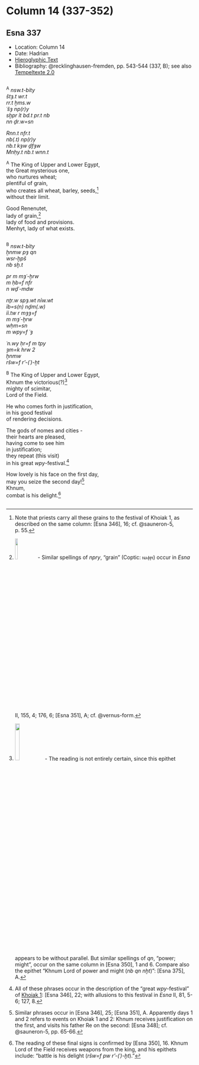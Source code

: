 # Column 14 (337-352) {-}

## Esna 337 {-}  
  
<style>  
  
  .col2 {  
    columns: 2 320px;         /* number of columns and width in pixels*/  
    -webkit-columns: 2 320px; /* chrome, safari */  
    -moz-columns: 2 320px;    /* firefox */  
    -webkit-column-break-inside: avoid;  
    -page-break-inside: avoid;  
    -break-inside: avoid;  
  }  
  
</style>  

- Location: Column 14
- Date: Hadrian
- [Hieroglyphic Text](https://www.ifao.egnet.net/uploads/publications/enligne/Temples-Esna003.pdf#page=323){target="_blank"}  
- Bibliography: @recklinghausen-fremden, pp. 543-544 (337, B); see also [Tempeltexte 2.0](http://www.tempeltexte.uni-tuebingen.de/portal/#/text-detail/1241){target="_blank"} 

<div class="col2">  

^A^ *nsw.t-bỉty  *  
*štȝ.t wr.t  *  
*rr.t ẖms.w  *  
*ʿšȝ np(r)y  *  
*sḫpr ỉt bd.t pr.t nb *   
*nn ḏr.w=sn  *  
    
*Rnn.t nfr.t  *  
*nb(.t) np(r)y  *  
*nb.t kȝw ḏfȝw  *  
*Mnḥy.t nb.t wnn.t  *  

^A^ The King of Upper and Lower Egypt,  
the Great mysterious one,  
who nurtures wheat;  
plentiful of grain,  
who creates all wheat, barley, seeds,[^fn-337-0]  
without their limit.  
  
Good Renenutet,  
lady of grain,[^fn-337-1]  
lady of food and provisions.  
Menhyt, lady of what exists.  

</div>  
[^fn-337-0]: Note that priests carry all these grains to the festival of Khoiak 1, as described on the same column: [Esna 346], 16; cf. @sauneron-5, p. 55.
[^fn-337-1]: ![](./images/337_A2.png){width=12%} - Similar spellings of *npry*, "grain" (Coptic: ⲛⲁⲫⲣⲓ) occur in *Esna* II, 155, 4; 176, 6; [Esna 351], A; cf. @vernus-form.

<div class="col2">  

^B^ *nsw.t-bỉty  *  
*ẖnmw pȝ qn  *  
*wsr-ḫpš  *  
*nb sḫ.t  *  
    
*pr m mȝʿ-ḫrw  *  
*m ḥb=f nfr   *  
*n wḏʿ-mdw  *  
      
*nṯr.w spȝ.wt nỉw.wt  *  
*ỉb=s(n) nḏm(.w)  *  
*ỉỉ.tw r mȝȝ=f  *  
*m mȝʿ-ḫrw  *  
*wḥm=sn *  
*m wpy=f ʿȝ  *  
      
*ʿn.wy ḥr=f m tpy  *  
*ȝm=k hrw 2  *  
*ẖnmw  *  
*ršw=f r'-(ʿ)-ḫt  *  
  
^B^ The King of Upper and Lower Egypt,  
Khnum the victorious(?)[^fn-337-2]  
mighty of scimitar,  
Lord of the Field.  
  
He who comes forth in justification,  
in his good festival  
of rendering decisions.  
  
The gods of nomes and cities -   
their hearts are pleased,  
having come to see him  
in justification;  
they repeat (this visit)  
in his great *wpy*-festival.[^fn-337-4]  
   
How lovely is his face on the first day,  
may you seize the second day![^fn-337-5]  
Khnum,  
combat is his delight.[^fn-337-6]
 
</div>


[^fn-337-2]: ![](./images/337_B1.png){width=16%} - The reading is not entirely certain, since this epithet appears to be without parallel. But similar spellings of *qn*, "power; might", occur on the same column in [Esna 350], 1 and 6. Compare also the epithet "Khnum Lord of power and might (*nb qn nḫt*)": [Esna 375], A. 
[^fn-337-4]: All of these phrases occur in the description of the "great *wpy*-festival" of [Khoiak 1](file:///C:/Users/klotzd/Esna/_book/calendar-i-55.html#khoiak-1): [Esna 346], 22; with allusions to this festival in *Esna* II, 81, 5-6; 127, 8.
[^fn-337-5]: Similar phrases occur in [Esna 346], 25; [Esna 351], A. Apparently days 1 and 2 refers to events on Khoiak 1 and 2: Khnum receives justification on the first, and visits his father Re on the second: [Esna 348]; cf. @sauneron-5, pp. 65-66.
[^fn-337-6]: The reading of these final signs is confirmed by [Esna 350], 16. Khnum Lord of the Field receives weapons from the king, and his epithets include: "battle is his delight (*ršw=f pw r'-(ʿ)-ḫt*)."

